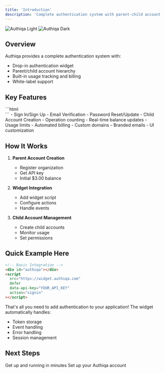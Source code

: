 ```yaml
---
title: 'Introduction'
description: 'Complete authentication system with parent-child account management'
---
```


<img
  className="block dark:hidden"
  src="/logo/Auth-logo.png"
  alt="Authiqa Light"
/>
<img
  className="hidden dark:block"
  src="/logo/logo-dark.png"
  alt="Authiqa Dark"
/>

## Overview

Authiqa provides a complete authentication system with:

- Drop-in authentication widget
- Parent/child account hierarchy
- Built-in usage tracking and billing
- White-label support

## Key Features

<CardGroup cols={2}>
  <Card
    title="Simple Integration"
    icon="code"
    href="/getting-started/quickstart"
  >
    ```html
    <div id="authiqa"></div>
    <script 
        src="https://widget.authiqa.com"
        defer
        data-api-key="YOUR_API_KEY"
        action="signin"
    ></script>
    ```
  </Card>
  <Card
    title="Multiple Auth Flows"
    icon="arrow-right-arrow-left"
    href="/authentication/widget-setup"
  >
    - Sign In/Sign Up
    - Email Verification
    - Password Reset/Update
    - Child Account Creation
  </Card>
  <Card
    title="Usage-Based Billing"
    icon="chart-line"
    href="/features/usage-tracking"
  >
    - Operation counting
    - Real-time balance updates
    - Usage limits
    - Automated billing
  </Card>
  <Card
    title="White-labeling"
    icon="paintbrush"
    href="/features/white-labeling"
  >
    - Custom domains
    - Branded emails
    - UI customization
  </Card>
</CardGroup>

## How It Works

1. **Parent Account Creation**
   - Register organization
   - Get API key
   - Initial $3.00 balance

2. **Widget Integration**
   - Add widget script
   - Configure actions
   - Handle events

3. **Child Account Management**
   - Create child accounts
   - Monitor usage
   - Set permissions

## Quick Example Here

```html
<!-- Basic Integration -->
<div id="authiqa"></div>
<script
  src="https://widget.authiqa.com"
  defer
  data-api-key="YOUR_API_KEY"
  action="signin"
></script>
```
That's all you need to add authentication to your application! The widget automatically handles:
- Token storage
- Event handling
- Error handling
- Session management
## Next Steps

<CardGroup cols={2}>
  <Card
    title="Quick Start"
    icon="bolt"
    href="/getting-started/quickstart"
  >
    Get up and running in minutes
  </Card>
  <Card
    title="Create Account"
    icon="user"
    href="/getting-started/create-account"
  >
    Set up your Authiqa account
  </Card>
</CardGroup>
